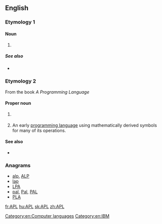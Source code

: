 {{slim-wikipedia|APL (disambiguation)}}
==English==

===Etymology 1===

====Noun====
{{en-noun|-}}

# {{initialism of|[[acute]] [[promyelocytic]] [[leukemia]]|lang=en}}

=====See also=====
* {{projectlink|wikipedia|Acute promyelocytic leukemia}}

===Etymology 2===
From the book ''A Programming Language''

====Proper noun====
{{en-proper noun}}

# {{context|astronomy|physics|lang=en}} {{abbreviation of|Applied Physics Laboratory|dot=}} {{gloss|a Johns Hopkins University laboratory}}
# {{context|computing|lang=en}} An early [[programming language]] using mathematically derived symbols for many of its operations.

====See also====
* {{projectlink|wikipedia|APL (programming language)|APL}}

===Anagrams===
* [[alp#English|alp]], [[ALP#English|ALP]]
* [[lap#English|lap]]
* [[LPA#English|LPA]]
* [[pal#English|pal]], [[Pal#English|Pal]], [[PAL#English|PAL]]
* [[PLA#English|PLA]]

[[Category:en:Computer languages]]
[[Category:en:IBM]]

[[fr:APL]]
[[hu:APL]]
[[sk:APL]]
[[zh:APL]]